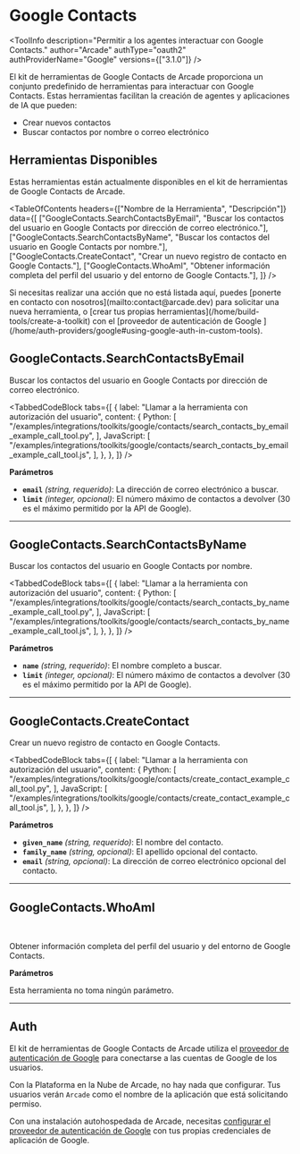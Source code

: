 # Google Contacts


<ToolInfo
  description="Permitir a los agentes interactuar con Google Contacts."
  author="Arcade"
  authType="oauth2"
  authProviderName="Google"
  versions={["3.1.0"]}
/>

<Badges repo="arcadeai/arcade_google_contacts" />

El kit de herramientas de Google Contacts de Arcade proporciona un conjunto predefinido de herramientas para interactuar con Google Contacts. Estas herramientas facilitan la creación de agentes y aplicaciones de IA que pueden:

- Crear nuevos contactos
- Buscar contactos por nombre o correo electrónico

## Herramientas Disponibles

Estas herramientas están actualmente disponibles en el kit de herramientas de Google Contacts de Arcade.

<TableOfContents
  headers={["Nombre de la Herramienta", "Descripción"]}
  data={[
    ["GoogleContacts.SearchContactsByEmail", "Buscar los contactos del usuario en Google Contacts por dirección de correo electrónico."],
    ["GoogleContacts.SearchContactsByName", "Buscar los contactos del usuario en Google Contacts por nombre."],
    ["GoogleContacts.CreateContact", "Crear un nuevo registro de contacto en Google Contacts."],
    ["GoogleContacts.WhoAmI", "Obtener información completa del perfil del usuario y del entorno de Google Contacts."],
  ]}
/>

<Callout>
  Si necesitas realizar una acción que no está listada aquí, puedes [ponerte en contacto
  con nosotros](mailto:contact@arcade.dev) para solicitar una nueva herramienta, o [crear tus propias
  herramientas](/home/build-tools/create-a-toolkit) con el [proveedor de autenticación de Google
  ](/home/auth-providers/google#using-google-auth-in-custom-tools).
</Callout>

## GoogleContacts.SearchContactsByEmail

Buscar los contactos del usuario en Google Contacts por dirección de correo electrónico.

<TabbedCodeBlock
  tabs={[
    {
      label: "Llamar a la herramienta con autorización del usuario",
      content: {
        Python: [
          "/examples/integrations/toolkits/google/contacts/search_contacts_by_email_example_call_tool.py",
        ],
        JavaScript: [
          "/examples/integrations/toolkits/google/contacts/search_contacts_by_email_example_call_tool.js",
        ],
      },
    },
  ]}
/>

**Parámetros**

- **`email`** _(string, requerido)_: La dirección de correo electrónico a buscar.
- **`limit`** _(integer, opcional)_: El número máximo de contactos a devolver (30 es el máximo permitido por la API de Google).

---

## GoogleContacts.SearchContactsByName

Buscar los contactos del usuario en Google Contacts por nombre.

<TabbedCodeBlock
  tabs={[
    {
      label: "Llamar a la herramienta con autorización del usuario",
      content: {
        Python: [
          "/examples/integrations/toolkits/google/contacts/search_contacts_by_name_example_call_tool.py",
        ],
        JavaScript: [
          "/examples/integrations/toolkits/google/contacts/search_contacts_by_name_example_call_tool.js",
        ],
      },
    },
  ]}
/>

**Parámetros**

- **`name`** _(string, requerido)_: El nombre completo a buscar.
- **`limit`** _(integer, opcional)_: El número máximo de contactos a devolver (30 es el máximo permitido por la API de Google).

---

## GoogleContacts.CreateContact

Crear un nuevo registro de contacto en Google Contacts.

<TabbedCodeBlock
  tabs={[
    {
      label: "Llamar a la herramienta con autorización del usuario",
      content: {
        Python: [
          "/examples/integrations/toolkits/google/contacts/create_contact_example_call_tool.py",
        ],
        JavaScript: [
          "/examples/integrations/toolkits/google/contacts/create_contact_example_call_tool.js",
        ],
      },
    },
  ]}
/>

**Parámetros**

- **`given_name`** _(string, requerido)_: El nombre del contacto.
- **`family_name`** _(string, opcional)_: El apellido opcional del contacto.
- **`email`** _(string, opcional)_: La dirección de correo electrónico opcional del contacto.

---

## GoogleContacts.WhoAmI

<br />
<TabbedCodeBlock
  tabs={[
    {
      label: "Llamar a la herramienta con autorización del usuario",
      content: {
        Python: ["/examples/integrations/toolkits/google_contacts/who_am_i_example_call_tool.py"],
        JavaScript: ["/examples/integrations/toolkits/google_contacts/who_am_i_example_call_tool.js"],
      },
    },
  ]}
/>

Obtener información completa del perfil del usuario y del entorno de Google Contacts.

**Parámetros**

Esta herramienta no toma ningún parámetro.

---

## Auth

El kit de herramientas de Google Contacts de Arcade utiliza el [proveedor de autenticación de Google](/home/auth-providers/google) para conectarse a las cuentas de Google de los usuarios.

Con la Plataforma en la Nube de Arcade, no hay nada que configurar. Tus usuarios verán `Arcade` como el nombre de la aplicación que está solicitando permiso.

Con una instalación autohospedada de Arcade, necesitas [configurar el proveedor de autenticación de Google](/home/auth-providers/google#configuring-google-auth) con tus propias credenciales de aplicación de Google.

<ToolFooter pipPackageName="arcade_google_contacts" />